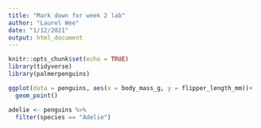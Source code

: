 ```yaml
---
title: "Mark down for week 2 lab"
author: "Laurel Wee"
date: "1/12/2021"
output: html_document
---
```


```r
knitr::opts_chunk$set(echo = TRUE)
library(tidyverse)
library(palmerpenguins)
```


```r
ggplot(data = penguins, aes(x = body_mass_g, y = flipper_length_mm))+
  geom_point()
```

```r
adelie <- penguins %>% 
  filter(species == "Adelie")
```


